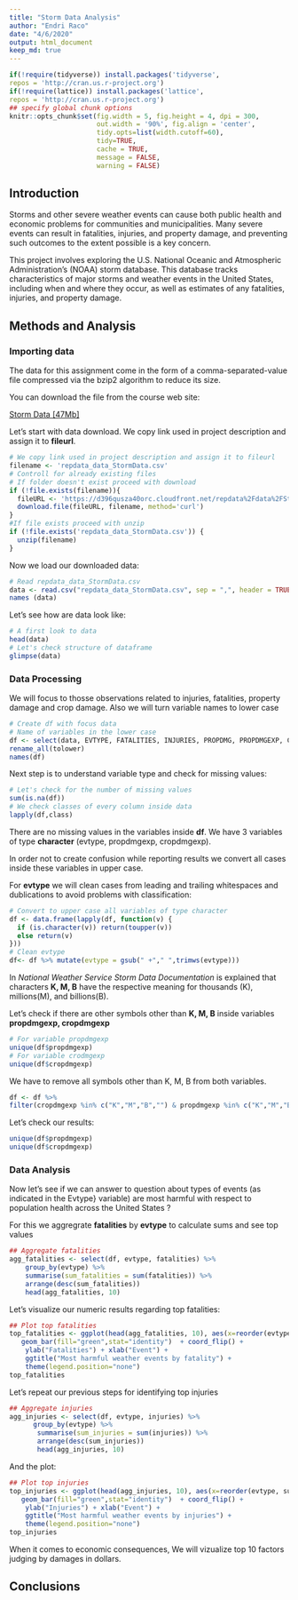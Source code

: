 ```yaml
---
title: "Storm Data Analysis"
author: "Endri Raco"
date: "4/6/2020"
output: html_document
keep_md: true
---
```


```r
if(!require(tidyverse)) install.packages('tidyverse', 
repos = 'http://cran.us.r-project.org')
if(!require(lattice)) install.packages('lattice', 
repos = 'http://cran.us.r-project.org')
## specify global chunk options
knitr::opts_chunk$set(fig.width = 5, fig.height = 4, dpi = 300,
                      out.width = '90%', fig.align = 'center',
                      tidy.opts=list(width.cutoff=60),
                      tidy=TRUE,
                      cache = TRUE,
                      message = FALSE,
                      warning = FALSE)
```

## Introduction

Storms and other severe weather events can cause both public health and economic problems for communities and municipalities. Many severe events can result in fatalities, injuries, and property damage, and preventing such outcomes to the extent possible is a key concern.

This project involves exploring the U.S. National Oceanic and Atmospheric Administration's (NOAA) storm database. This database tracks characteristics of major storms and weather events in the United States, including when and where they occur, as well as estimates of any fatalities, injuries, and property damage.

## Methods and Analysis

### Importing data

The data for this assignment come in the form of a comma-separated-value file compressed via the bzip2 algorithm to reduce its size. 

You can download the file from the course web site:

[Storm Data [47Mb]](https://d396qusza40orc.cloudfront.net/repdata%2Fdata%2FStormData.csv.bz2)


Let's start with data download.  We copy link used in project description and assign it to **fileurl**.

```r
# We copy link used in project description and assign it to fileurl
filename <- 'repdata_data_StormData.csv'
# Controll for already existing files
# If folder doesn't exist proceed with download
if (!file.exists(filename)){
  fileURL <- 'https://d396qusza40orc.cloudfront.net/repdata%2Fdata%2FStormData.csv.bz2'
  download.file(fileURL, filename, method='curl')
}  
#If file exists proceed with unzip
if (!file.exists('repdata_data_StormData.csv')) { 
  unzip(filename) 
}
```

Now we load our downloaded data:

```r
# Read repdata_data_StormData.csv
data <- read.csv("repdata_data_StormData.csv", sep = ",", header = TRUE, stringsAsFactors = FALSE)
names (data)
```

Let's see how are data look like:

```r
# A first look to data
head(data)
# Let's check structure of dataframe
glimpse(data)
```




### Data Processing

We will focus to thosse observations related to injuries, fatalities, property damage
and crop damage. Also we will turn variable names to lower case

```r
# Create df with focus data
# Name of variables in the lower case
df <- select(data, EVTYPE, FATALITIES, INJURIES, PROPDMG, PROPDMGEXP, CROPDMG, CROPDMGEXP) %>%
rename_all(tolower)
names(df) 
```

Next step is to understand variable type and check for missing values:

```r
# Let's check for the number of missing values
sum(is.na(df)) 
# We check classes of every column inside data
lapply(df,class)
```
There are no missing values in the variables inside **df**.  We have 3 variables of type **character** (evtype, propdmgexp, cropdmgexp).

In order not to create confusion while reporting results we convert all cases inside these variables in upper case. 

For **evtype** we will clean cases from leading and trailing whitespaces and dublications to avoid problems with classification:

```r
# Convert to upper case all variables of type character
df <- data.frame(lapply(df, function(v) {
  if (is.character(v)) return(toupper(v))
  else return(v)
}))
# Clean evtype
df<- df %>% mutate(evtype = gsub(" +"," ",trimws(evtype)))
```

In *National Weather Service Storm Data Documentation* is explained that  characters **K, M, B** have the respective meaning for thousands (K), millions(M), and billions(B). 

Let's check if there are other symbols other than **K, M, B** inside variables **propdmgexp, cropdmgexp**

```r
# For variable propdmgexp
unique(df$propdmgexp)
# For variable crodmgexp
unique(df$cropdmgexp)
```

We have to remove all symbols other than K, M, B from both variables.

```r
df <- df %>% 
filter(cropdmgexp %in% c("K","M","B","") & propdmgexp %in% c("K","M","B",""))
```

Let's check our results:

```r
unique(df$propdmgexp)
unique(df$cropdmgexp)
```


### Data Analysis

Now let's see if we can answer to question about types of events (as indicated in the \color{red}{\verb|evtype|}Evtype} variable) are most harmful with respect to population health across the United States ?

For this we aggregrate **fatalities**  by **evtype** to calculate sums and see top values

```r
## Aggregate fatalities
agg_fatalities <- select(df, evtype, fatalities) %>%
    group_by(evtype) %>%
    summarise(sum_fatalities = sum(fatalities)) %>% 
    arrange(desc(sum_fatalities))
    head(agg_fatalities, 10)
```

Let's visualize our numeric results regarding top fatalities:


```r
## Plot top fatalities
top_fatalities <- ggplot(head(agg_fatalities, 10), aes(x=reorder(evtype, sum_fatalities), y=sum_fatalities)) +
   geom_bar(fill="green",stat="identity")  + coord_flip() + 
    ylab("Fatalities") + xlab("Event") +
    ggtitle("Most harmful weather events by fatality") +
    theme(legend.position="none")
top_fatalities
```

Let's repeat our previous steps for identifying top injuries

```r
## Aggregate injuries        
agg_injuries <- select(df, evtype, injuries) %>% 
      group_by(evtype) %>% 
       summarise(sum_injuries = sum(injuries)) %>% 
       arrange(desc(sum_injuries))
       head(agg_injuries, 10)
```

And the plot:

```r
## Plot top injuries
top_injuries <- ggplot(head(agg_injuries, 10), aes(x=reorder(evtype, sum_injuries), y=sum_injuries)) +
   geom_bar(fill="green",stat="identity")  + coord_flip() + 
    ylab("Injuries") + xlab("Event") +
    ggtitle("Most harmful weather events by injuries") +
    theme(legend.position="none")
top_injuries
```


When it comes to economic consequences, We will vizualize top 10 factors judging by damages in dollars.



## Conclusions

